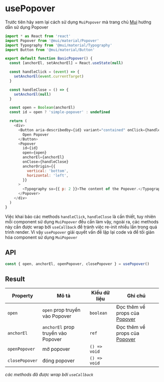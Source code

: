 
<Meta title="hooks/usePopover" />

# usePopover

Trước tiên hãy xem lại cách sử dụng `MuiPopover` mà trang chủ
[Mui](https://mui.com/material-ui/react-popover/#main-content) hướng dẫn sử dụng Popover

```js
import * as React from 'react'
import Popover from '@mui/material/Popover'
import Typography from '@mui/material/Typography'
import Button from '@mui/material/Button'

export default function BasicPopover() {
  const [anchorEl, setAnchorEl] = React.useState(null)

  const handleClick = (event) => {
    setAnchorEl(event.currentTarget)
  }

  const handleClose = () => {
    setAnchorEl(null)
  }

  const open = Boolean(anchorEl)
  const id = open ? 'simple-popover' : undefined

  return (
    <div>
      <Button aria-describedby={id} variant="contained" onClick={handleClick}>
        Open Popover
      </Button>
      <Popover
        id={id}
        open={open}
        anchorEl={anchorEl}
        onClose={handleClose}
        anchorOrigin={{
          vertical: 'bottom',
          horizontal: 'left',
        }}
      >
        <Typography sx={{ p: 2 }}>The content of the Popover.</Typography>
      </Popover>
    </div>
  )
}
```

Việc khai báo các methods `handleClick`, `handleClose` là cần thiết, tuy nhiên mỗi component sử dụng
`MuiPopover` đều cần làm vậy, ngoài ra, các methods này cần được wrap bởi `useCallback` để tránh
việc re-init nhiều lần trong quá trình render. Vì vậy `usePopover` giải quyết vấn đề lặp lại code và
để tối giản hóa component sử dụng `MuiPopover`

## API

```js
const { open, anchorEl, openPopover, closePopover } = usePopover()
```

## Result

| Property       | Mô tả                              | Kiểu dữ liệu | Ghi chú                                                                   |
| -------------- | ---------------------------------- | ------------ | ------------------------------------------------------------------------- |
| `open`         | `open` prop truyền vào Popover     | `boolean`    | Đọc thêm về props của [Popover](https://mui.com/material-ui/api/popover/) |
| `anchorEl`     | `anchorEl` prop truyền vào Popover | `ref`        | Đọc thêm về props của [Popover](https://mui.com/material-ui/api/popover/) |
| `openPopover`  | mở popover                         | `() => void` |                                                                           |
| `closePopover` | đóng popover                       | `() => void` |                                                                           |

_các methods đã được wrap bởi `useCallback`_

